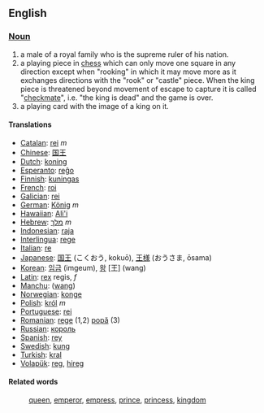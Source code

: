 ==English==

===[[Noun]]===
#a male of a royal family who is the supreme ruler of his nation.
#a playing piece in [[chess]] which can only move one square in any direction except when "rooking" in which it may move more as it exchanges directions with the "rook" or "castle" piece. When the king piece is threatened beyond movement of escape to capture it is called "[[checkmate]]", i.e. "the king is dead" and the game is over.
#a playing card with the image of a king on it.

==== Translations ====
*[[Catalan]]: [[rei]] ''m''
*[[Chinese]]: [[国王]]
*[[Dutch]]: [[koning]]
*[[Esperanto]]: [[reĝo]]
*[[Finnish]]: [[kuningas]]
*[[French]]: [[roi]]
*[[Galician]]: [[rei]]
*[[German]]: [[König]] ''m''
*[[Hawaiian]]: [[Ali'i]] 
*[[Hebrew]]: [[מלך]] ''m''
*[[Indonesian]]: [[raja]]
*[[Interlingua]]: [[rege]]
*[[Italian]]: [[re]]
*[[Japanese]]: [[国王]] (こくおう, kokuō), [[王様]] (おうさま, ōsama)
*[[Korean]]: [[임금]] (imgeum), [[왕]] [王] (wang)
*[[Latin]]: [[rex]] regis, ''f''
*[[Manchu]]: ([[wang]])
*[[Norwegian]]: [[konge]]
*[[Polish]]: [[król]] ''m''
*[[Portuguese]]: [[rei]]
*[[Romanian]]: [[rege]] (1,2) [[popă]] (3)
*[[Russian]]: [[король]]
*[[Spanish]]: [[rey]]
*[[Swedish]]: [[kung]]
*[[Turkish]]: [[kral]]
*[[Volapük]]: [[reg]], [[hireg]]

====Related words====
:[[queen]], [[emperor]], [[empress]], [[prince]], [[princess]], [[kingdom]]